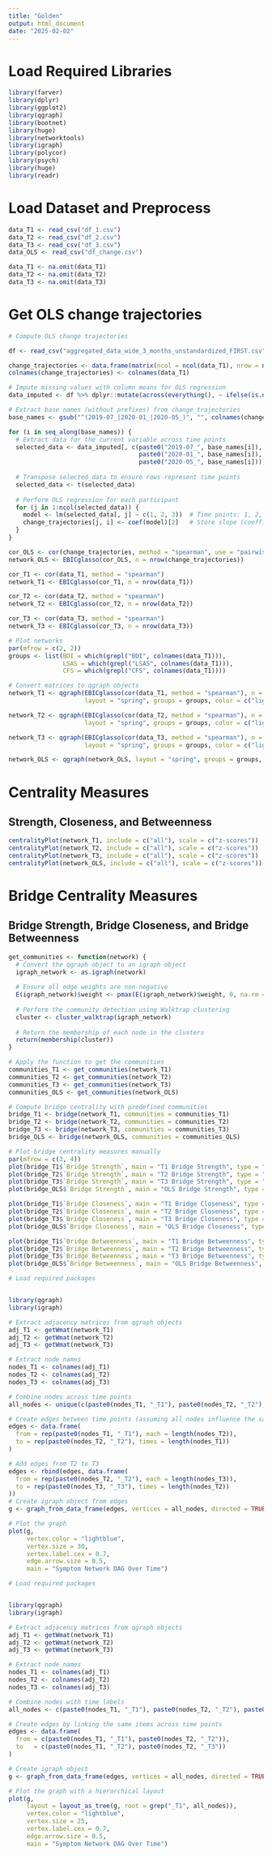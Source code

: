 ---
title: "Golden"
output: html_document
date: "2025-02-02"
---
# Load Required Libraries
```{r}
library(farver)
library(dplyr)
library(ggplot2)
library(qgraph)
library(bootnet)
library(huge)
library(networktools)
library(igraph)
library(polycor)
library(psych)
library(huge)
library(readr)

```

# Load Dataset and Preprocess
```{r}
data_T1 <- read_csv("df_1.csv")
data_T2 <- read_csv("df_2.csv")
data_T3 <- read_csv("df_3.csv")
data_OLS <- read_csv("df_change.csv")

data_T1 <- na.omit(data_T1)
data_T2 <- na.omit(data_T2)
data_T3 <- na.omit(data_T3)
```
# Get OLS change trajectories
```{r}
# Compute OLS change trajectories

df <- read_csv("aggregated_data_wide_3_months_unstandardized_FIRST.csv")

change_trajectories <- data.frame(matrix(ncol = ncol(data_T1), nrow = nrow(df)))
colnames(change_trajectories) <- colnames(data_T1)

# Impute missing values with column means for OLS regression
data_imputed <- df %>% dplyr::mutate(across(everything(), ~ ifelse(is.na(.), mean(., na.rm = TRUE), .)))

# Extract base names (without prefixes) from change_trajectories
base_names <- gsub("^(2019-07_|2020-01_|2020-05_)", "", colnames(change_trajectories))

for (i in seq_along(base_names)) {
  # Extract data for the current variable across time points
  selected_data <- data_imputed[, c(paste0("2019-07_", base_names[i]),
                                    paste0("2020-01_", base_names[i]),
                                    paste0("2020-05_", base_names[i]))]
  
  # Transpose selected_data to ensure rows represent time points
  selected_data <- t(selected_data)
  
  # Perform OLS regression for each participant
  for (j in 1:ncol(selected_data)) {
    model <- lm(selected_data[, j] ~ c(1, 2, 3))  # Time points: 1, 2, 3
    change_trajectories[j, i] <- coef(model)[2]   # Store slope (coefficient for time)
  }
}

cor_OLS <- cor(change_trajectories, method = "spearman", use = "pairwise.complete.obs")
network_OLS <- EBICglasso(cor_OLS, n = nrow(change_trajectories))

```

```{r}

cor_T1 <- cor(data_T1, method = "spearman")
network_T1 <- EBICglasso(cor_T1, n = nrow(data_T1))

cor_T2 <- cor(data_T2, method = "spearman")
network_T2 <- EBICglasso(cor_T2, n = nrow(data_T2))

cor_T3 <- cor(data_T3, method = "spearman")
network_T3 <- EBICglasso(cor_T3, n = nrow(data_T3))

```

```{r}
# Plot networks 
par(mfrow = c(2, 2))
groups <- list(BDI = which(grepl("BDI", colnames(data_T1))),
               LSAS = which(grepl("LSAS", colnames(data_T1))),
               CFS = which(grepl("CFS", colnames(data_T1))))

# Convert matrices to qgraph objects
network_T1 <- qgraph(EBICglasso(cor(data_T1, method = "spearman"), n = nrow(data_T1)), 
                     layout = "spring", groups = groups, color = c("lightblue", "green", "orange"), title = "T1")

network_T2 <- qgraph(EBICglasso(cor(data_T2, method = "spearman"), n = nrow(data_T2)), 
                     layout = "spring", groups = groups, color = c("lightblue", "green", "orange"), title = "T2")

network_T3 <- qgraph(EBICglasso(cor(data_T3, method = "spearman"), n = nrow(data_T3)), 
                     layout = "spring", groups = groups, color = c("lightblue", "green", "orange"), title = "T3")

network_OLS <- qgraph(network_OLS, layout = "spring", groups = groups, color = c("lightblue", "green", "orange"), title = "OLS Change Trajectories")

```


# Centrality Measures
## Strength, Closeness, and Betweenness
```{r}
centralityPlot(network_T1, include = c("all"), scale = c("z-scores"))
centralityPlot(network_T2, include = c("all"), scale = c("z-scores"))
centralityPlot(network_T3, include = c("all"), scale = c("z-scores"))
centralityPlot(network_OLS, include = c("all"), scale = c("z-scores"))

```
# Bridge Centrality Measures
## Bridge Strength, Bridge Closeness, and Bridge Betweenness

```{r}

get_communities <- function(network) {
  # Convert the qgraph object to an igraph object
  igraph_network <- as.igraph(network)
  
  # Ensure all edge weights are non-negative
  E(igraph_network)$weight <- pmax(E(igraph_network)$weight, 0, na.rm = TRUE)
  
  # Perform the community detection using Walktrap clustering
  cluster <- cluster_walktrap(igraph_network)
  
  # Return the membership of each node in the clusters
  return(membership(cluster))
}

# Apply the function to get the communities
communities_T1 <- get_communities(network_T1)
communities_T2 <- get_communities(network_T2)
communities_T3 <- get_communities(network_T3)
communities_OLS <- get_communities(network_OLS)

# Compute bridge centrality with predefined communities
bridge_T1 <- bridge(network_T1, communities = communities_T1)
bridge_T2 <- bridge(network_T2, communities = communities_T2)
bridge_T3 <- bridge(network_T3, communities = communities_T3)
bridge_OLS <- bridge(network_OLS, communities = communities_OLS)

# Plot bridge centrality measures manually
par(mfrow = c(3, 4))
plot(bridge_T1$`Bridge Strength`, main = "T1 Bridge Strength", type = "b", ylim = c(0, max(bridge_T1$`Bridge Strength`)))
plot(bridge_T2$`Bridge Strength`, main = "T2 Bridge Strength", type = "b", ylim = c(0, max(bridge_T2$`Bridge Strength`)))
plot(bridge_T3$`Bridge Strength`, main = "T3 Bridge Strength", type = "b", ylim = c(0, max(bridge_T3$`Bridge Strength`)))
plot(bridge_OLS$`Bridge Strength`, main = "OLS Bridge Strength", type = "b", ylim = c(0, max(bridge_OLS$`Bridge Strength`)))

plot(bridge_T1$`Bridge Closeness`, main = "T1 Bridge Closeness", type = "b", ylim = c(0, max(bridge_T1$`Bridge Closeness`)))
plot(bridge_T2$`Bridge Closeness`, main = "T2 Bridge Closeness", type = "b", ylim = c(0, max(bridge_T2$`Bridge Closeness`)))
plot(bridge_T3$`Bridge Closeness`, main = "T3 Bridge Closeness", type = "b", ylim = c(0, max(bridge_T3$`Bridge Closeness`)))
plot(bridge_OLS$`Bridge Closeness`, main = "OLS Bridge Closeness", type = "b", ylim = c(0, max(bridge_OLS$`Bridge Closeness`)))

plot(bridge_T1$`Bridge Betweenness`, main = "T1 Bridge Betweenness", type = "b", ylim = c(0, max(bridge_T1$`Bridge Betweenness`)))
plot(bridge_T2$`Bridge Betweenness`, main = "T2 Bridge Betweenness", type = "b", ylim = c(0, max(bridge_T2$`Bridge Betweenness`)))
plot(bridge_T3$`Bridge Betweenness`, main = "T3 Bridge Betweenness", type = "b", ylim = c(0, max(bridge_T3$`Bridge Betweenness`)))
plot(bridge_OLS$`Bridge Betweenness`, main = "OLS Bridge Betweenness", type = "b", ylim = c(0, max(bridge_OLS$`Bridge Betweenness`)))

```
```{r}
# Load required packages


library(qgraph)
library(igraph)

# Extract adjacency matrices from qgraph objects
adj_T1 <- getWmat(network_T1)
adj_T2 <- getWmat(network_T2)
adj_T3 <- getWmat(network_T3)

# Extract node names
nodes_T1 <- colnames(adj_T1)
nodes_T2 <- colnames(adj_T2)
nodes_T3 <- colnames(adj_T3)

# Combine nodes across time points
all_nodes <- unique(c(paste0(nodes_T1, "_T1"), paste0(nodes_T2, "_T2"), paste0(nodes_T3, "_T3")))

# Create edges between time points (assuming all nodes influence the same node across time)
edges <- data.frame(
  from = rep(paste0(nodes_T1, "_T1"), each = length(nodes_T2)),
  to = rep(paste0(nodes_T2, "_T2"), times = length(nodes_T1))
)

# Add edges from T2 to T3
edges <- rbind(edges, data.frame(
  from = rep(paste0(nodes_T2, "_T2"), each = length(nodes_T3)),
  to = rep(paste0(nodes_T3, "_T3"), times = length(nodes_T2))
))
# Create igraph object from edges
g <- graph_from_data_frame(edges, vertices = all_nodes, directed = TRUE)

# Plot the graph
plot(g, 
     vertex.color = "lightblue", 
     vertex.size = 30, 
     vertex.label.cex = 0.7, 
     edge.arrow.size = 0.5,
     main = "Symptom Network DAG Over Time")
```


```{r}
# Load required packages


library(qgraph)
library(igraph)

# Extract adjacency matrices from qgraph objects
adj_T1 <- getWmat(network_T1)
adj_T2 <- getWmat(network_T2)
adj_T3 <- getWmat(network_T3)

# Extract node names
nodes_T1 <- colnames(adj_T1)
nodes_T2 <- colnames(adj_T2)
nodes_T3 <- colnames(adj_T3)

# Combine nodes with time labels
all_nodes <- c(paste0(nodes_T1, "_T1"), paste0(nodes_T2, "_T2"), paste0(nodes_T3, "_T3"))

# Create edges by linking the same items across time points
edges <- data.frame(
  from = c(paste0(nodes_T1, "_T1"), paste0(nodes_T2, "_T2")),
  to   = c(paste0(nodes_T1, "_T2"), paste0(nodes_T2, "_T3"))
)

# Create igraph object
g <- graph_from_data_frame(edges, vertices = all_nodes, directed = TRUE)

# Plot the graph with a hierarchical layout
plot(g,
     layout = layout_as_tree(g, root = grep("_T1", all_nodes)),
     vertex.color = "lightblue",
     vertex.size = 25,
     vertex.label.cex = 0.7,
     edge.arrow.size = 0.5,
     main = "Symptom Network DAG Over Time")


```

